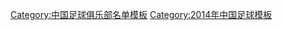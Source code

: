 {{Football squad with groups
|name=2014年中乙分类名单太原嘉怡
|bgcolor=#ffffff
|bordercolor=#000000
|textcolor=#000000
|title=[[太原中优嘉怡足球俱乐部|<span style="color:#000000">太原中优嘉怡</span>]] — [[2014年中国足球乙级联赛|<span style="color:#000000">2014年</span>]][[中国足球乙级联赛|<span style="color:#000000">中乙联赛全国总决赛亚军、北区冠军</span>]]
|group1=全年参赛球员
|list1=<div>
{{Football squad2 player|no=4|name=[[张天翔 (足球运动员)|张天翔]]}}
{{Football squad2 player|no=5|name=[[石继玮]]}}
{{Football squad2 player|no=6|name=[[胡昊]]}}
{{Football squad2 player|no=7|name=[[林坤]]}}
{{Football squad2 player|no=8|name=[[朱征宇]]}}
{{Football squad2 player|no=9|name=[[罗安东]]}}
{{Football squad2 player|no=10|name=[[侯哲]]}}
{{Football squad2 player|no=11|name=[[张兴博]]}}
{{Football squad2 player|no=13|name=[[雷卢德坤]]}}
{{Football squad2 player|no=15|name=[[黄耿基]]}}
{{Football squad2 player|no=16|name=[[朱子林]]}}
{{Football squad2 player|no=17|name=[[周子豪]]}}
{{Football squad2 player|no=21|name=[[任晨超]]}}
{{Football squad2 player|no=22|name=[[李龙日]]}}
{{Football squad2 player|no=23|name=[[徐利奥]]}}
{{Football squad2 player|no=24|name=[[张裕碹]]}}
{{Football squad2 player|no=25|name=[[邓涵文]]}}
{{Football squad2 player|no=26|name=[[孟超]]}}
{{Football squad2 player|no=27|name=[[杨帆]]}}
{{Football squad2 player|no=29|name=[[李波洋]]}}
{{Football squad2 player|no=30|name=[[刘阳]]}}
{{Football squad2 player|no=32|name=[[陈楠存]]}}
{{Football squad2 player|no=33|name=[[陈昶]]}}
</div>
|group2=夏季转入球员
|list2=<div>
{{Football squad2 player|no=3|name=[[赵作峻]]}}
{{Football squad2 player|no=12|name=[[邸佑]]}}
{{Football squad2 player|no=18|name=[[张勇 (1989年)|张勇]]}}
{{Football squad2 player|no=19|name=[[刘天祺]]}}
{{Football squad2 player|no=20|name=[[尹路]]}}
{{Football squad2 player|no=28|name=[[矫喆]]}}
{{Football squad2 player|no=39|name=[[宋黎辉]]}}
</div>
|group3=夏季转出球员
|list3=<div>
</div>
|group4=主教练
|list4=[[王波 (足球教练)|王波]]
}}
<noinclude>
{{DEFAULTSORT:Taiyuan Zhongyou JiaYi F.C. Squad 2014}}
[[Category:中国足球俱乐部名单模板]]
[[Category:2014年中国足球模板]]
</noinclude>